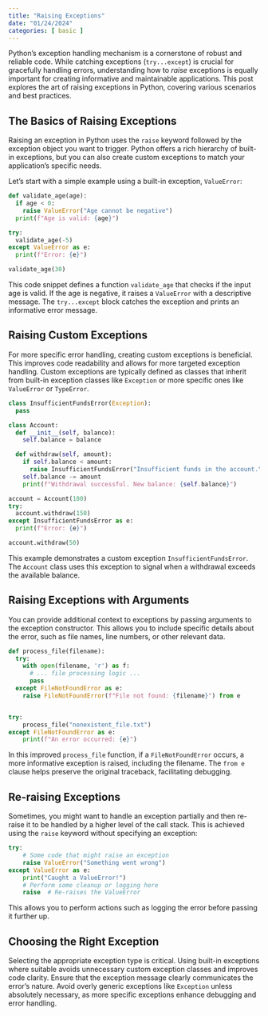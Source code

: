 ```yaml
---
title: "Raising Exceptions"
date: "01/24/2024"
categories: [ basic ]
---
```



Python's exception handling mechanism is a cornerstone of robust and reliable code.  While catching exceptions (`try...except`) is crucial for gracefully handling errors, understanding how to *raise* exceptions is equally important for creating informative and maintainable applications.  This post explores the art of raising exceptions in Python, covering various scenarios and best practices.


## The Basics of Raising Exceptions

Raising an exception in Python uses the `raise` keyword followed by the exception object you want to trigger.  Python offers a rich hierarchy of built-in exceptions, but you can also create custom exceptions to match your application's specific needs.

Let's start with a simple example using a built-in exception, `ValueError`:

```python
def validate_age(age):
  if age < 0:
    raise ValueError("Age cannot be negative")
  print(f"Age is valid: {age}")

try:
  validate_age(-5)
except ValueError as e:
  print(f"Error: {e}")

validate_age(30)
```

This code snippet defines a function `validate_age` that checks if the input age is valid. If the age is negative, it raises a `ValueError` with a descriptive message. The `try...except` block catches the exception and prints an informative error message.


## Raising Custom Exceptions

For more specific error handling, creating custom exceptions is beneficial. This improves code readability and allows for more targeted exception handling.  Custom exceptions are typically defined as classes that inherit from built-in exception classes like `Exception` or more specific ones like `ValueError` or `TypeError`.

```python
class InsufficientFundsError(Exception):
  pass

class Account:
  def __init__(self, balance):
    self.balance = balance

  def withdraw(self, amount):
    if self.balance < amount:
      raise InsufficientFundsError("Insufficient funds in the account.")
    self.balance -= amount
    print(f"Withdrawal successful. New balance: {self.balance}")

account = Account(100)
try:
  account.withdraw(150)
except InsufficientFundsError as e:
  print(f"Error: {e}")

account.withdraw(50)
```

This example demonstrates a custom exception `InsufficientFundsError`. The `Account` class uses this exception to signal when a withdrawal exceeds the available balance.


## Raising Exceptions with Arguments

You can provide additional context to exceptions by passing arguments to the exception constructor.  This allows you to include specific details about the error, such as file names, line numbers, or other relevant data.

```python
def process_file(filename):
  try:
    with open(filename, 'r') as f:
      # ... file processing logic ...
      pass
  except FileNotFoundError as e:
    raise FileNotFoundError(f"File not found: {filename}") from e


try:
    process_file("nonexistent_file.txt")
except FileNotFoundError as e:
    print(f"An error occurred: {e}")
```

In this improved `process_file` function, if a `FileNotFoundError` occurs, a more informative exception is raised, including the filename. The `from e` clause helps preserve the original traceback, facilitating debugging.


## Re-raising Exceptions

Sometimes, you might want to handle an exception partially and then re-raise it to be handled by a higher level of the call stack. This is achieved using the `raise` keyword without specifying an exception:

```python
try:
    # Some code that might raise an exception
    raise ValueError("Something went wrong")
except ValueError as e:
    print("Caught a ValueError!")
    # Perform some cleanup or logging here
    raise  # Re-raises the ValueError
```

This allows you to perform actions such as logging the error before passing it further up.


## Choosing the Right Exception

Selecting the appropriate exception type is critical. Using built-in exceptions where suitable avoids unnecessary custom exception classes and improves code clarity.  Ensure that the exception message clearly communicates the error's nature.  Avoid overly generic exceptions like `Exception` unless absolutely necessary, as more specific exceptions enhance debugging and error handling.


